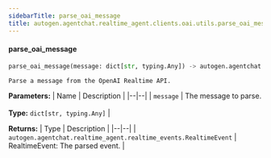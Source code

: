 ```yaml
---
sidebarTitle: parse_oai_message
title: autogen.agentchat.realtime_agent.clients.oai.utils.parse_oai_message
---
```


<code class="doc-symbol doc-symbol-heading doc-symbol-function"></code>
#### parse_oai_message

```python
parse_oai_message(message: dict[str, typing.Any]) -> autogen.agentchat.realtime_agent.realtime_events.RealtimeEvent
```

    Parse a message from the OpenAI Realtime API.

<b>Parameters:</b>
| Name | Description |
|--|--|
| `message` | The message to parse.<br/><br/>**Type:** `dict[str, typing.Any]` |

<b>Returns:</b>
| Type | Description |
|--|--|
| `autogen.agentchat.realtime_agent.realtime_events.RealtimeEvent` | RealtimeEvent: The parsed event. |

<br />